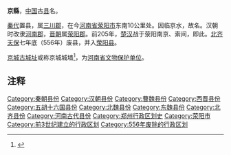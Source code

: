 '''京縣'''，[[中国|中国]]古[[县|县]]名。

[[秦代|秦代]]置县，属[[三川郡|三川郡]]，在今[[河南省|河南省]][[荥阳市|荥阳市]]东南10公里处。因临京水，故名。汉朝时改隶[[河南郡|河南郡]]，[[晋朝|晋朝]]属[[荥阳郡|荥阳郡]]。前205年，[[楚汉战争|楚汉]]战于荥阳南京、索间，即此。[[北齐|北齐]][[天保_(北齐)|天保]]七年底（556年）废县，并入[[荥阳县|荥阳县]]。

[[京城古城址|京城古城址]]或称京城城墙<ref>{{Cite web |url=http://www.xingyang.gov.cn/zjxy/lswh/200807/1594.html |title=京城城墙 |accessdate=2014-05-02 |author= |date=2008-07-04 |work= |publisher=荥阳市人民政府网站 |language=Zh-hans |deadurl=yes |archiveurl=https://archive.is/20140501213608/http://www.xingyang.gov.cn/zjxy/lswh/200807/1594.html |archivedate=2014-05-01 }}</ref>，为[[河南省文物保护单位|河南省文物保护单位]]。

== 注释 ==

{{Reflist|2}}

{{漢朝司隸校尉部行政區劃|nocat}}
[[Category:秦朝县份|Category:秦朝县份]]
[[Category:汉朝县份|Category:汉朝县份]]
[[Category:曹魏县份|Category:曹魏县份]]
[[Category:西晋县份|Category:西晋县份]]
[[Category:五胡十六国县份|Category:五胡十六国县份]]
[[Category:北魏县份|Category:北魏县份]]
[[Category:东魏县份|Category:东魏县份]]
[[Category:北齐县份|Category:北齐县份]]
[[Category:河南古代县份|Category:河南古代县份]]
[[Category:郑州行政区划史|Category:郑州行政区划史]]
[[Category:荥阳市|Category:荥阳市]]
[[Category:前3世纪建立的行政区划|Category:前3世纪建立的行政区划]]
[[Category:556年废除的行政区划|Category:556年废除的行政区划]]